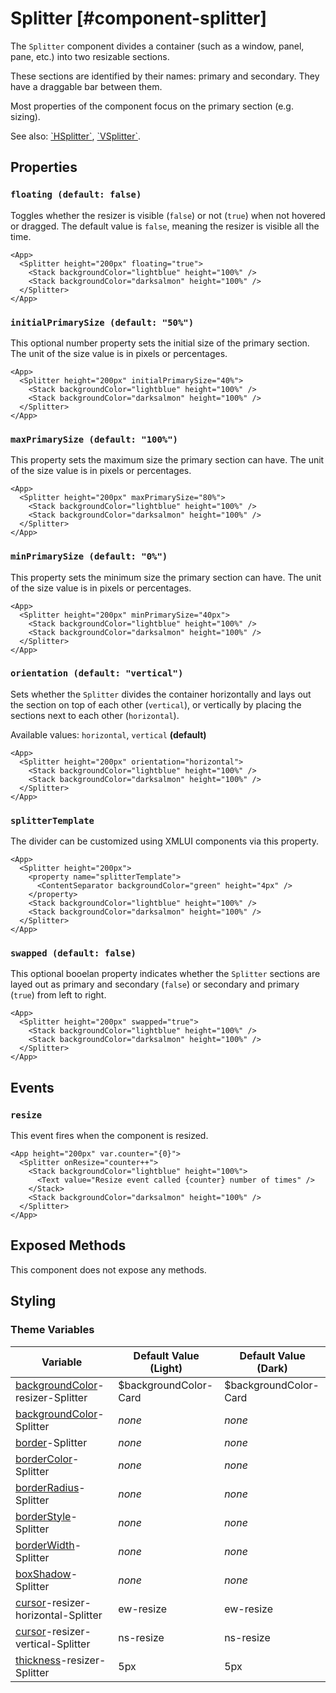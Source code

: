 
# Splitter [#component-splitter]

The `Splitter` component divides a container (such as a window, panel, pane, etc.) into two resizable sections.

These sections are identified by their names: primary and secondary. They have a draggable bar between them.

Most properties of the component focus on the primary section (e.g. sizing).

See also: [\`HSplitter\`](./HSplitter.mdx), [\`VSplitter\`](./VSplitter.mdx).

## Properties

### `floating (default: false)`

Toggles whether the resizer is visible (`false`) or not (`true`) when not hovered or dragged. The default value is `false`, meaning the resizer is visible all the time.

```xmlui-pg copy display name="Example: floating"
<App>
  <Splitter height="200px" floating="true">
    <Stack backgroundColor="lightblue" height="100%" />
    <Stack backgroundColor="darksalmon" height="100%" />
  </Splitter>
</App>
```

### `initialPrimarySize (default: "50%")`

This optional number property sets the initial size of the primary section. The unit of the size value is in pixels or percentages.

```xmlui-pg copy display name="Example: initialPrimarySize"
<App>
  <Splitter height="200px" initialPrimarySize="40%">
    <Stack backgroundColor="lightblue" height="100%" />
    <Stack backgroundColor="darksalmon" height="100%" />
  </Splitter>
</App>
```

### `maxPrimarySize (default: "100%")`

This property sets the maximum size the primary section can have. The unit of the size value is in pixels or percentages.

```xmlui-pg copy display name="Example: maxPrimarySize"
<App>
  <Splitter height="200px" maxPrimarySize="80%">
    <Stack backgroundColor="lightblue" height="100%" />
    <Stack backgroundColor="darksalmon" height="100%" />
  </Splitter>
</App>
```

### `minPrimarySize (default: "0%")`

This property sets the minimum size the primary section can have. The unit of the size value is in pixels or percentages.

```xmlui-pg copy display name="Example: minPrimarySize"
<App>
  <Splitter height="200px" minPrimarySize="40px">
    <Stack backgroundColor="lightblue" height="100%" />
    <Stack backgroundColor="darksalmon" height="100%" />
  </Splitter>
</App>
```

### `orientation (default: "vertical")`

Sets whether the `Splitter` divides the container horizontally and lays out the section on top of each other (`vertical`), or vertically by placing the sections next to each other (`horizontal`).

Available values: `horizontal`, `vertical` **(default)**

```xmlui-pg copy display name="Example: orientation"
<App>
  <Splitter height="200px" orientation="horizontal">
    <Stack backgroundColor="lightblue" height="100%" />
    <Stack backgroundColor="darksalmon" height="100%" />
  </Splitter>
</App>
```

### `splitterTemplate`

The divider can be customized using XMLUI components via this property.

```xmlui-pg copy {2-4} display name="Example: splitterTemplate"
<App>
  <Splitter height="200px">
    <property name="splitterTemplate">
      <ContentSeparator backgroundColor="green" height="4px" />
    </property>
    <Stack backgroundColor="lightblue" height="100%" />
    <Stack backgroundColor="darksalmon" height="100%" />
  </Splitter>
</App>
```

### `swapped (default: false)`

This optional booelan property indicates whether the `Splitter` sections are layed out as primary and secondary (`false`) or secondary and primary (`true`) from left to right.

```xmlui-pg copy display name="Example: swapped"
<App>
  <Splitter height="200px" swapped="true">
    <Stack backgroundColor="lightblue" height="100%" />
    <Stack backgroundColor="darksalmon" height="100%" />
  </Splitter>
</App>
```

## Events

### `resize`

This event fires when the component is resized.

```xmlui-pg copy {2} display name="Example: resize"
<App height="200px" var.counter="{0}">
  <Splitter onResize="counter++">
    <Stack backgroundColor="lightblue" height="100%">
      <Text value="Resize event called {counter} number of times" />
    </Stack>
    <Stack backgroundColor="darksalmon" height="100%" />
  </Splitter>
</App>
```

## Exposed Methods

This component does not expose any methods.

## Styling

### Theme Variables

| Variable | Default Value (Light) | Default Value (Dark) |
| --- | --- | --- |
| [backgroundColor](../styles-and-themes/common-units/#color)-resizer-Splitter | $backgroundColor-Card | $backgroundColor-Card |
| [backgroundColor](../styles-and-themes/common-units/#color)-Splitter | *none* | *none* |
| [border](../styles-and-themes/common-units/#border)-Splitter | *none* | *none* |
| [borderColor](../styles-and-themes/common-units/#color)-Splitter | *none* | *none* |
| [borderRadius](../styles-and-themes/common-units/#border-rounding)-Splitter | *none* | *none* |
| [borderStyle](../styles-and-themes/common-units/#border-style)-Splitter | *none* | *none* |
| [borderWidth](../styles-and-themes/common-units/#size)-Splitter | *none* | *none* |
| [boxShadow](../styles-and-themes/common-units/#boxShadow)-Splitter | *none* | *none* |
| [cursor](../styles-and-themes/common-units/#cursor)-resizer-horizontal-Splitter | ew-resize | ew-resize |
| [cursor](../styles-and-themes/common-units/#cursor)-resizer-vertical-Splitter | ns-resize | ns-resize |
| [thickness](../styles-and-themes/common-units/#size)-resizer-Splitter | 5px | 5px |
